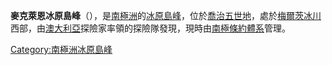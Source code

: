{{coord|67|50|S|143|57|E|source:GNIS|display=title}}

'''麥克萊恩冰原島峰'''（{{lang-en|McLean Nunataks}}），是[[南極洲|南極洲]]的[[冰原島峰|冰原島峰]]，位於[[喬治五世地|喬治五世地]]，處於[[梅爾茨冰川|梅爾茨冰川]]西部，由[[澳大利亞|澳大利亞]]探險家率領的探險隊發現，現時由[[南極條約體系|南極條約體系]]管理。

{{DEFAULTSORT:McLean Nunataks}}
[[Category:南極洲冰原島峰|Category:南極洲冰原島峰]]


{{GeorgeVLand-geo-stub}}
